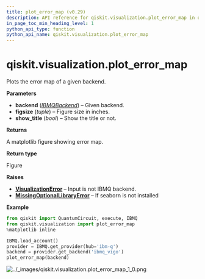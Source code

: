 ```yaml
---
title: plot_error_map (v0.29)
description: API reference for qiskit.visualization.plot_error_map in qiskit v0.29
in_page_toc_min_heading_level: 1
python_api_type: function
python_api_name: qiskit.visualization.plot_error_map
---
```


<span id="qiskit-visualization-plot-error-map" />

# qiskit.visualization.plot\_error\_map

<Function id="qiskit.visualization.plot_error_map" isDedicatedPage={true} github="https://github.com/qiskit/qiskit/tree/stable/0.18/qiskit/visualization/gate_map.py" signature="plot_error_map(backend, figsize=(12, 9), show_title=True)">
  Plots the error map of a given backend.

  **Parameters**

  *   **backend** ([*IBMQBackend*](qiskit.providers.ibmq.IBMQBackend "qiskit.providers.ibmq.IBMQBackend")) – Given backend.
  *   **figsize** (*tuple*) – Figure size in inches.
  *   **show\_title** (*bool*) – Show the title or not.

  **Returns**

  A matplotlib figure showing error map.

  **Return type**

  Figure

  **Raises**

  *   [**VisualizationError**](qiskit.visualization.VisualizationError "qiskit.visualization.VisualizationError") – Input is not IBMQ backend.
  *   [**MissingOptionalLibraryError**](qiskit.aqua.MissingOptionalLibraryError "qiskit.aqua.MissingOptionalLibraryError") – If seaborn is not installed

  **Example**

  ```python
  from qiskit import QuantumCircuit, execute, IBMQ
  from qiskit.visualization import plot_error_map
  %matplotlib inline

  IBMQ.load_account()
  provider = IBMQ.get_provider(hub='ibm-q')
  backend = provider.get_backend('ibmq_vigo')
  plot_error_map(backend)
  ```

  ![../\_images/qiskit.visualization.plot\_error\_map\_1\_0.png](/docs/images/api/qiskit/0.29/qiskit.visualization.plot_error_map_1_0.avif)
</Function>

